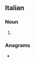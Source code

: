 ==Italian==

===Noun===
{{head|it|noun form|g=f}}

# {{plural of|it|semicroma}}

===Anagrams===
* {{anagrams|it|a=ceeimmors|esciremmo|esercimmo|mesmerico|scieremmo}}